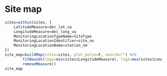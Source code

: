 # Site map {#site-map}
```r
sites=within(sites, {
	LatitudeMeasure=dec_lat_va
	LongitudeMeasure=dec_long_va
	MonitoringLocationTypeName=SiteType
	MonitoringLocationIdentifier=site_no
	MonitoringLocationName=station_nm
})
site_map=buildMap(sites=sites, plot_polys=F, search="") %>% 
		fitBounds(lng1=min(sites$LongitudeMeasure), lng2=max(sites$LongitudeMeasure), lat1=min(sites$LatitudeMeasure), lat2=max(sites$LatitudeMeasure)) %>% 
		removeMeasure()
site_map
```
